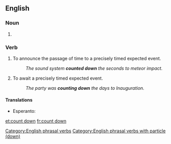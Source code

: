 ==English==

===Noun===
{{en-noun}}

# {{alternative spelling of|countdown}}

===Verb===
{{en-verb|inf=[[count]] [[down]]|counts down|counting down|counted down}}  

# To announce the passage of time to a precisely timed expected event.
#: ''The sound system '''counted down''' the seconds to meteor impact.''
# To await a precisely timed expected event.
#: ''The party was '''counting down''' the days to Inauguration.''

====Translations====
* Esperanto: {{t-|eo|dekalkuli|xs=Esperanto}}

[[Category:English phrasal verbs]]
[[Category:English phrasal verbs with particle (down)]]

[[et:count down]]
[[fr:count down]]